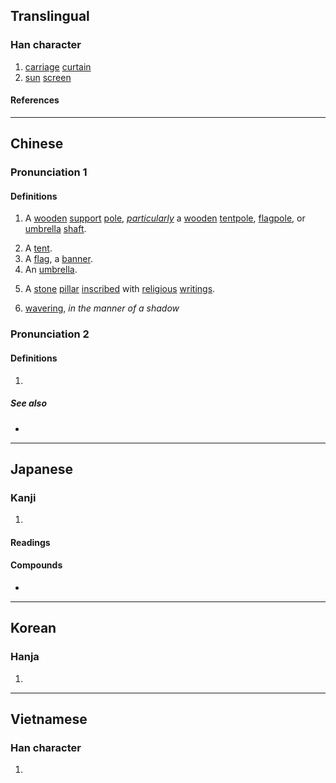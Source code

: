 {{also|橦}}
{{character info}}
==Translingual==

===Han character===
{{Han char|rn=50|rad=巾|as=12|sn=15|four=40214|canj=LBYTG|ids=⿰巾童}}

# [[carriage]] [[curtain]]
# [[sun]] [[screen]]

====References====
{{Han ref|kx=0337.010|dkj=09087|dj=0643.250|hdz=10755.030|uh=5E62}}

----

==Chinese==
{{zh-forms}}

===Pronunciation 1===
{{zh-pron
|m=chuáng
|c=cong4,zong6
|h=pfs=
|md=
|mn=ml:tōng/tw:tông/twv,xm:thōng
|w=
|mc=1
|oc=1,1
|cat=n,a
}}

====Definitions====
{{zh-hanzi}}

# {{lb|zh|obsolete}} A [[wooden]] [[support]] [[pole]], ''[[particularly]]'' a [[wooden]] [[tentpole]], [[flagpole]], or [[umbrella]] [[shaft]].
# A [[tent]].
# A [[flag]], a [[banner]].
# An [[umbrella]].
# {{lb|zh|Buddhism}} A [[stone]] [[pillar]] [[inscribe]]d with [[religious]] [[writing]]s.
# [[wavering]], ''in the manner of a shadow''

===Pronunciation 2===
{{zh-pron
|m=zhuàng
|c=tong4
|h=pfs=
|md=
|mn=thōng
|w=
|mc=2
|oc=n,2
|cat=cls
}}

====Definitions====
{{zh-hanzi}}

# {{zh-classifier|buildings}}

=====See also=====
* {{zh-l|間}}

{{zh-cat|Intermediate}}

----

==Japanese==

===Kanji===
{{ja-kanji|grade=|rs=巾12}}

# {{rfdef|ja|sort=巾12}}

====Readings====
{{ja-readings
|goon=どう<だう
|kanon=とう<たう
|kun=はた-
}}

====Compounds====
* {{ja-r|幢幡|どうばん}}

----

==Korean==

===Hanja===
{{ko-hanja|hangeul=[[당]]|rv=dang|mr=tang}}

# {{rfdef|ko|sort=巾12}}

----

==Vietnamese==

===Han character===
{{vi-readings|rs=巾12|reading=choàng}}

# {{rfdef|vi|sort=巾12}}